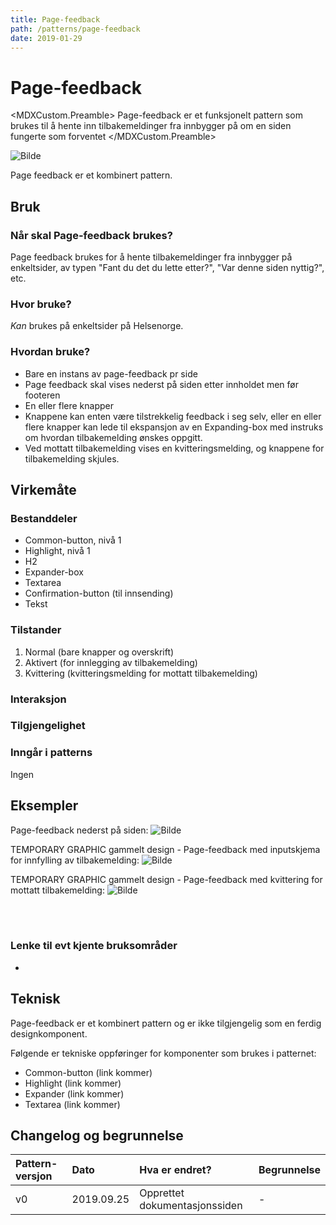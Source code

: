 ```yaml
---
title: Page-feedback
path: /patterns/page-feedback
date: 2019-01-29
---
```



# Page-feedback

<MDXCustom.Preamble>
  Page-feedback er et funksjonelt pattern som brukes til å hente inn tilbakemeldinger fra innbygger på om en siden
  fungerte som forventet
</MDXCustom.Preamble>

![Bilde](Page-feedback-2col.png)

Page feedback er et kombinert pattern.

## Bruk

### Når skal Page-feedback brukes?

Page feedback brukes for å hente tilbakemeldinger fra innbygger på enkeltsider, av typen "Fant du det du lette etter?", "Var denne siden nyttig?", etc.

### Hvor bruke?

_Kan_ brukes på enkeltsider på Helsenorge.

### Hvordan bruke?

- Bare en instans av page-feedback pr side
- Page feedback skal vises nederst på siden etter innholdet men før footeren
- En eller flere knapper
- Knappene kan enten være tilstrekkelig feedback i seg selv, eller en eller flere knapper kan lede til ekspansjon av en Expanding-box med instruks om hvordan tilbakemelding ønskes oppgitt.
- Ved mottatt tilbakemelding vises en kvitteringsmelding, og knappene for tilbakemelding skjules.

## Virkemåte

### Bestanddeler

- Common-button, nivå 1
- Highlight, nivå 1
- H2
- Expander-box
- Textarea
- Confirmation-button (til innsending)
- Tekst

### Tilstander

1. Normal (bare knapper og overskrift)
2. Aktivert (for innlegging av tilbakemelding)
3. Kvittering (kvitteringsmelding for mottatt tilbakemelding)

### Interaksjon

### Tilgjengelighet

### Inngår i patterns

Ingen

## Eksempler

Page-feedback nederst på siden:
![Bilde](Page-feedback-2col.png)

TEMPORARY GRAPHIC gammelt design - Page-feedback med inputskjema for innfylling av tilbakemelding:
![Bilde](Page-feedback_OLD_input.png)

TEMPORARY GRAPHIC gammelt design - Page-feedback med kvittering for mottatt tilbakemelding:
![Bilde](Page-feedback_OLD_receipt.png)

<br />
<br />

### Lenke til evt kjente bruksområder

-

## Teknisk

Page-feedback er et kombinert pattern og er ikke tilgjengelig som en ferdig designkomponent.

Følgende er tekniske oppføringer for komponenter som brukes i patternet:

- Common-button (link kommer)
- Highlight (link kommer)
- Expander (link kommer)
- Textarea (link kommer)

## Changelog og begrunnelse

| Pattern-versjon | Dato       | Hva er endret?                | Begrunnelse |
| :-------------- | :--------- | :---------------------------- | :---------- |
| v0              | 2019.09.25 | Opprettet dokumentasjonssiden | -           |
